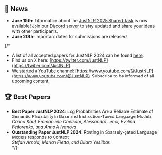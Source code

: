 ## 📣 News 

- **June 15th:** Information about the [JustNLP 2025 Shared Task](/JUST-NLP/task) is now available! Join our [Discord server](https://discord.gg/RmN5pZEyuk) to stay updated and share your ideas with other participants.
- **June 20th:** Important dates for submissions are released!

{/* 
- A list of all accepted papers for JustNLP 2024 can be found [here](https://exploration-lab.github.io/JustNLP/papers).
- Find us on X here: [https://twitter.com/JustNLP](https://twitter.com/JustNLP).
- We started a YouTube channel: [https://www.youtube.com/@JustNLP](https://www.youtube.com/@JustNLP). Subscribe to be informed of all upcoming content. 

## 🏆 Best Papers

- **Best Paper JustNLP 2024**: Log Probabilities Are a Reliable Estimate of Semantic Plausibility in Base and Instruction-Tuned Language Models<br>_Carina Kauf, Emmanuele Chersoni, Alessandro Lenci, Evelina Fedorenko, and Anna A Ivanova_</br>
- **Outstanding Paper JustNLP 2024**: Routing in Sparsely-gated Language Models responds to Context<br>_Stefan Arnold, Marian Fietta, and Dilara Yesilbas_</br> */}